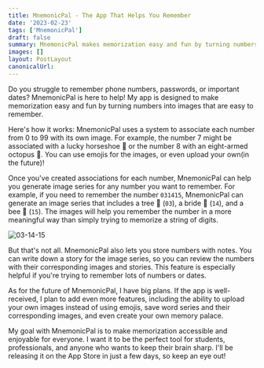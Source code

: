 ```yaml
---
title: MnemonicPal - The App That Helps You Remember
date: '2023-02-23'
tags: ['MnemonicPal']
draft: false
summary: MnemonicPal makes memorization easy and fun by turning numbers into images. Once you've created associations for each number, the app can help you generate image series for any number you want to remember.
images: []
layout: PostLayout
canonicalUrl:
---
```


Do you struggle to remember phone numbers, passwords, or important dates? MnemonicPal is here to help! My app is designed to make memorization easy and fun by turning numbers into images that are easy to remember.

Here's how it works: MnemonicPal uses a system to associate each number from 0 to 99 with its own image. For example, the number 7 might be associated with a lucky horseshoe 🧲 or the number 8 with an eight-armed octopus 🐙. You can use emojis for the images, or even upload your own(in the future)!

Once you've created associations for each number, MnemonicPal can help you generate image series for any number you want to remember. For example, if you need to remember the number `031415`, MnemonicPal can generate an image series that includes a tree 🌳 (`03`), a bride 👰 (`14`), and a bee 🐝 (`15`). The images will help you remember the number in a more meaningful way than simply trying to memorize a string of digits.

<Image alt="03-14-15" src="/static/images/mnemonicpal-031415-detail.png" width={281} height={609} />

But that's not all. MnemonicPal also lets you store numbers with notes. You can write down a story for the image series, so you can review the numbers with their corresponding images and stories. This feature is especially helpful if you're trying to remember lots of numbers or dates.

As for the future of MnemonicPal, I have big plans. If the app is well-received, I plan to add even more features, including the ability to upload your own images instead of using emojis, save word series and their corresponding images, and even create your own memory palace.

My goal with MnemonicPal is to make memorization accessible and enjoyable for everyone. I want it to be the perfect tool for students, professionals, and anyone who wants to keep their brain sharp. I'll be releasing it on the App Store in just a few days, so keep an eye out!
